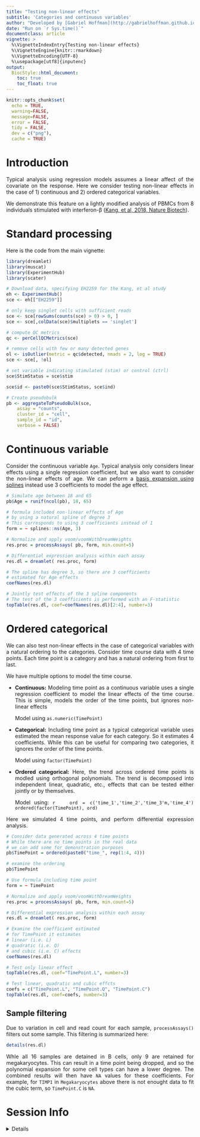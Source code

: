 ```yaml
---
title: "Testing non-linear effects"
subtitle: 'Categories and continuous variables'
author: "Developed by [Gabriel Hoffman](http://gabrielhoffman.github.io/)"
date: "Run on `r Sys.time()`"
documentclass: article
vignette: >
  %\VignetteIndexEntry{Testing non-linear effects}
  %\VignetteEngine{knitr::rmarkdown}
  %\VignetteEncoding{UTF-8}
  %\usepackage[utf8]{inputenc}
output:
  BiocStyle::html_document:
    toc: true
    toc_float: true
---
```


<!---

cd /Users/gabrielhoffman/workspace/repos/dreamlet/vignettes

rmarkdown::render("non_lin_eff.Rmd")


--->


<style>
body {
text-align: justify}
</style>


```r
knitr::opts_chunk$set(
  echo = TRUE,
  warning=FALSE,
  message=FALSE,
  error = FALSE,
  tidy = FALSE,
  dev = c("png"),
  cache = TRUE)
```


# Introduction
Typical analysis using regression models assumes a linear affect of the covariate on the response.  Here we consider testing non-linear effects in the case of 1) continuous and 2) ordered categorical variables.

We demonstrate this feature on a lightly modified analysis of PBMCs from 8 individuals stimulated with interferon-β ([Kang, et al, 2018, Nature Biotech](https://www.nature.com/articles/nbt.4042)).  


# Standard processing
Here is the code from the main vignette:

```r
library(dreamlet)
library(muscat)
library(ExperimentHub)
library(scater)

# Download data, specifying EH2259 for the Kang, et al study
eh <- ExperimentHub()
sce <- eh[["EH2259"]]

# only keep singlet cells with sufficient reads
sce <- sce[rowSums(counts(sce) > 0) > 0, ]
sce <- sce[,colData(sce)$multiplets == 'singlet']

# compute QC metrics
qc <- perCellQCMetrics(sce)

# remove cells with few or many detected genes
ol <- isOutlier(metric = qc$detected, nmads = 2, log = TRUE)
sce <- sce[, !ol]

# set variable indicating stimulated (stim) or control (ctrl)
sce$StimStatus = sce$stim

sce$id <- paste0(sce$StimStatus, sce$ind)

# Create pseudobulk 
pb <- aggregateToPseudoBulk(sce,
    assay = "counts",     
    cluster_id = "cell",  
    sample_id = "id",
    verbose = FALSE)
```

# Continuous variable
Consider the continuous variable `Age`.  Typical analysis only considers linear effects using a single regression coefficient, but we also want to consider the non-linear effects of age.  We can peform a [basis expansion using splines](https://bmcmedresmethodol.biomedcentral.com/articles/10.1186/s12874-019-0666-3) instead use 3 coefficients to model the age effect.

```r
# Simulate age between 18 and 65
pb$Age = runif(ncol(pb), 18, 65)

# formula included non-linear effects of Age
# by using a natural spline of degree 3
# This corresponds to using 3 coefficients instead of 1
form = ~ splines::ns(Age, 3)

# Normalize and apply voom/voomWithDreamWeights
res.proc = processAssays( pb, form, min.count=5)

# Differential expression analysis within each assay
res.dl = dreamlet( res.proc, form)

# The spline has degree 3, so there are 3 coefficients
# estimated for Age effects
coefNames(res.dl)

# Jointly test effects of the 3 spline components
# The test of the 3 coefficients is performed with an F-statistic
topTable(res.dl, coef=coefNames(res.dl)[2:4], number=3)
```



# Ordered categorical
We can also test non-linear effects in the case of categorical variables with a natural ordering to the categories.  Consider time course data with 4 time points.  Each time point is a category and has a natural ordering from first to last.

We have multiple options to model the time course.  

* **Continuous:** Modeling time point as a continuous variable uses a single regression coefficient to model the linear effects of the time course.  This is simple, models the order of the time points, but ignores non-linear effects
  
    Model using `as.numeric(TimePoint)`

* **Categorical:** Including time point as a typical categorical variable uses estimated the mean response value for each category.  So it estimates 4 coefficients.  While this can be useful for comparing two categories, it ignores the order of the time points.
  
    Model using `factor(TimePoint)`

* **Ordered categorical:** Here, the trend across ordered time points is modled using orthogonal polynomials.  The trend is decomposed into independent linear, quadratic, etc., effects that can be tested either jointly or by themselves.  

    Model using: 
    ```r
    ord = c('time_1','time_2','time_3'm,'time_4')
    ordered(factor(TimePoint), ord)
    ```

Here we simulated 4 time points, and perform differential expression analysis.
```r
# Consider data generated across 4 time points
# While there are no time points in the real data
# we can add some for demonstration purposes 
pb$TimePoint = ordered(paste0("time_", rep(1:4, 4)))

# examine the ordering
pb$TimePoint

# Use formula including time point
form = ~ TimePoint

# Normalize and apply voom/voomWithDreamWeights
res.proc = processAssays( pb, form, min.count=5)

# Differential expression analysis within each assay
res.dl = dreamlet( res.proc, form)

# Examine the coefficient estimated
# for TimePoint it estimates 
# linear (i.e. L) 
# quadratic (i.e. Q)
# and cubic (i.e. C) effects
coefNames(res.dl)

# Test only linear effect
topTable(res.dl, coef="TimePoint.L", number=3)

# Test linear, quadratic and cubic effcts
coefs = c("TimePoint.L", "TimePoint.Q", "TimePoint.C")
topTable(res.dl, coef=coefs, number=3)
```


## Sample filtering
Due to variation in cell and read count for each sample, `processAssays()` filters out some sample.  This filtering is summarized here:
```r
details(res.dl)
```

Whle all 16 samples are detained in B cells, only 9 are retained for megakaryocytes.  This can result in a time point being dropped, and so the polynomial expansion for some cell types can have a lower degree.  The combined results will then have `NA` values for these coefficients.  For example, for `TIMP1` in `Megakaryocytes` above there is not enought data to fit the cubic term, so `TimePoint.C` is `NA`.               









# Session Info
<details>
```r
sessionInfo()
```
</details>






